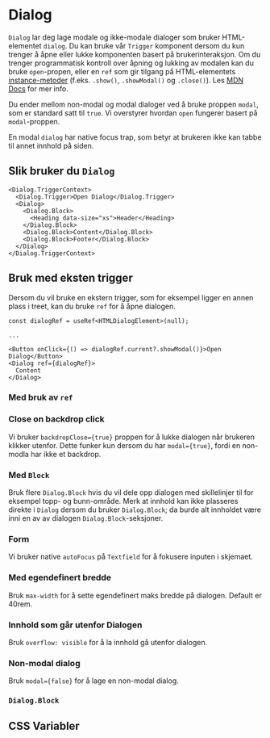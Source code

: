

<Meta of={DialogStories} />

# Dialog

`Dialog` lar deg lage modale og ikke-modale dialoger som bruker HTML-elementet `dialog`. 
Du kan bruke vår `Trigger` komponent dersom du kun trenger å åpne eller lukke komponenten basert på brukerinteraksjon. 
Om du trenger programmatisk kontroll over åpning og lukking av modalen kan du bruke `open`-propen, eller en `ref` som 
gir tilgang på HTML-elementets [instance-metoder](https://developer.mozilla.org/en-US/docs/Web/API/HTMLDialogElement#instance_methods) (f.eks. `.show()`, `.showModal()` og `.close()`).
Les [MDN Docs](https://developer.mozilla.org/en-US/docs/Web/HTML/Element/dialog) for mer info.

Du ender mellom non-modal og modal dialoger ved å bruke proppen `modal`, som er standard satt til `true`.
Vi overstyrer hvordan `open` fungerer basert på `modal`-proppen.

En modal `dialog` har native focus trap, som betyr at brukeren ikke kan tabbe til annet innhold på siden.

<Primary />
<Controls />

## Slik bruker du `Dialog`

```tsx
<Dialog.TriggerContext>
  <Dialog.Trigger>Open Dialog</Dialog.Trigger>
  <Dialog>
    <Dialog.Block>
      <Heading data-size="xs">Header</Heading>
    </Dialog.Block>
    <Dialog.Block>Content</Dialog.Block>
    <Dialog.Block>Footer</Dialog.Block>
  </Dialog>
</Dialog.TriggerContext>
```

## Bruk med eksten trigger

Dersom du vil bruke en ekstern trigger, som for eksempel ligger en annen plass i treet, kan du bruke `ref` for å åpne dialogen.

```tsx
const dialogRef = useRef<HTMLDialogElement>(null);

...

<Button onClick={() => dialogRef.current?.showModal()}>Open Dialog</Button>
<Dialog ref={dialogRef}>
  Content
</Dialog>
```

### Med bruk av `ref`

<Canvas of={DialogStories.WithoutDialogTriggerContext} />

### Close on backdrop click

Vi bruker `backdropClose={true}` proppen for å lukke dialogen når brukeren klikker utenfor.
Dette funker kun dersom du har `modal={true}`, fordi en non-modla har ikke et backdrop.

<Canvas of={DialogStories.BackdropClose} />

### Med `Block`

Bruk flere `Dialog.Block` hvis du vil dele opp dialogen med skillelinjer til for eksempel topp- og bunn-område.
Merk at innhold kan ikke plasseres direkte i `Dialog` dersom du bruker `Dialog.Block`; da burde alt innholdet være inni en av av dialogen `Dialog.Block`-seksjoner.

<Canvas of={DialogStories.WithHeaderAndFooter} />

### Form

Vi bruker native `autoFocus` på `Textfield` for å fokusere inputen i skjemaet.

<Canvas of={DialogStories.DialogWithForm} />

### Med egendefinert bredde

Bruk `max-width` for å sette egendefinert maks bredde på dialogen. Default er 40rem.

<Canvas of={DialogStories.DialogWithMaxWidth} />

### Innhold som går utenfor Dialogen

Bruk `overflow: visible` for å la innhold gå utenfor dialogen.

<Canvas of={DialogStories.DialogWithSuggestion} />

### Non-modal dialog

Bruk `modal={false}` for å lage en non-modal dialog.

<Canvas of={DialogStories.DialogNonModal} />

### `Dialog.Block`

<ArgTypes of={Dialog.Block} />


## CSS Variabler

<CssVariables css={css} />
